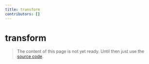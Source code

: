 ```yaml
---
title: transform
contributors: []
---
```


# transform

> The content of this page is not yet ready. Until then just use the [source code](https://github.com/fabian-hiller/valibot/blob/main/library/src/methods/transform/transform.ts).
